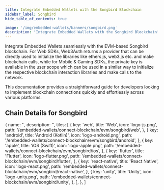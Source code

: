 ```yaml
---
title: Integrate Embedded Wallets with the Songbird Blockchain
sidebar_label: Songbird
hide_table_of_contents: true

image: '/img/embedded-wallets/banners/songbird.png'
description: 'Integrate Embedded Wallets with the Songbird Blockchain'
---
```



<SEO
  title="Integrate Embedded Wallets with the Songbird Blockchain"
  description="Integrate Embedded Wallets with the Songbird Blockchain"
  image="https://docs.metamask.io/img/embedded-wallets/banners/songbird.png"
  slug="/embedded-wallets/connect-blockchain/evm/songbird"
/>

Integrate Embedded Wallets seamlessly with the EVM-based Songbird blockchain. For Web SDKs, Web3Auth returns a provider that can be directly used to initialize the libraries like ethers.js, web3.js etc. and make blockchain calls, while for Mobile & Gaming SDKs, the private key is available in the user scope which can be used in a similar way to initialize the respective blockchain interaction libraries and make calls to the network.

This documentation provides a straightforward guide for developers looking to implement blockchain connections quickly and effortlessly across various platforms.

## Chain Details for Songbird

<ChainDetailsSongbird />

  {
    name: '',
    description: '',
    tiles: [
      {
        key: 'web',
        title: 'Web',
        icon: 'logo-js.png',
        path: '/embedded-wallets/connect-blockchain/evm/songbird/web',
      },
      {
        key: 'android',
        title: 'Android (Kotlin)',
        icon: 'logo-android.png',
        path: '/embedded-wallets/connect-blockchain/evm/songbird/android',
      },
      {
        key: 'apple',
        title: 'iOS (Swift)',
        icon: 'logo-apple.png',
        path: '/embedded-wallets/connect-blockchain/evm/songbird/ios',
      },
      {
        key: 'flutter',
        title: 'Flutter',
        icon: 'logo-flutter.png',
        path: '/embedded-wallets/connect-blockchain/evm/songbird/flutter',
      },
      {
        key: 'react-native',
        title: 'React Native',
        icon: 'logo-react.png',
        path: '/embedded-wallets/connect-blockchain/evm/songbird/react-native',
      },
      {
        key: 'unity',
        title: 'Unity',
        icon: 'logo-unity.png',
        path: '/embedded-wallets/connect-blockchain/evm/songbird/unity',
      },
    ],
  },
]

<Tiles tileGroups={Songbird} />
